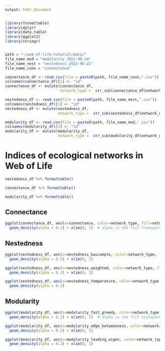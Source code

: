 ```yaml
---
output: html_document
---
```


```r
library(formattable)
library(dplyr)
library(data.table)
library(ggplot2)
library(stringr)


path = "~/web-of-life-tutorial/data/"
file_name_mod = "modularity_2022-06-24"
file_name_nest = "nestedness_2022-06-21"
file_name_conn = "connectance"

connectance_df <- read.csv(file = paste0(path, file_name_conn,".csv"))
colnames(connectance_df)[1] <- "id"
connectance_df <- mutate(connectance_df, 
                         network_type =  str_sub(connectance_df$network_name, start = 1L, end = 4L)) 

nestedness_df <- read.csv(file = paste0(path, file_name_nest,".csv"))
colnames(nestedness_df)[1] <- "id"
nestedness_df <- mutate(nestedness_df, 
                        network_type =  str_sub(nestedness_df$network_name, start = 1L, end = 4L)) 

modularity_df <- read.csv(file = paste0(path, file_name_mod,".csv"))
colnames(modularity_df)[1] <- "id"
modularity_df <- mutate(modularity_df, 
                        network_type =  str_sub(modularity_df$network_name, start = 1L, end = 4L)) 

```

# Indices of ecological networks in Web of Life 

```r
nestedness_df %>% formattable()
```

```r
connectance_df %>% formattable()
```

```r
modularity_df %>% formattable()
```

## Connectance
```r
ggplot(connectance_df, aes(x=connectance, color=network_type, fill=network_type)) +
  geom_density(alpha = 0.2) + xlim(0, 1)  # alpha is the fill transparency
```

## Nestedness 
```r
ggplot(nestedness_df, aes(x=nestedness_bascompte, color=network_type, fill=network_type)) +
  geom_density(alpha = 0.2) + xlim(0, 1) 
```

```r
ggplot(nestedness_df, aes(x=nestedness_weighted, color=network_type, fill=network_type)) +
  geom_density(alpha = 0.2) + xlim(0, 1) 
```

```r
ggplot(nestedness_df, aes(x=nestedness_temperature, color=network_type, fill=network_type)) +
  geom_density(alpha = 0.2) 
```

## Modularity 
```r
ggplot(modularity_df, aes(x=modularity_fast_greedy, color=network_type, fill=network_type)) +
  geom_density(alpha = 0.2) + xlim(0, 1)  # alpha is the fill transparency
```


```r
ggplot(modularity_df, aes(x=modularity_edge_betweenness, color=network_type, fill=network_type)) +
  geom_density(alpha = 0.2) + xlim(0, 1)  
```


```r
ggplot(modularity_df, aes(x=modularity_leading_eigen, color=network_type, fill=network_type)) +
  geom_density(alpha = 0.2) + xlim(0, 1)  
```

